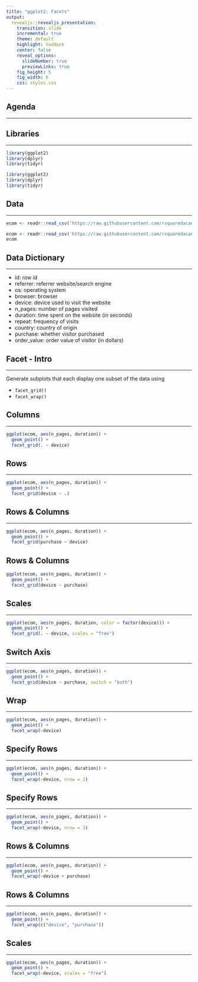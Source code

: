 ```yaml
---
title: "ggplot2: Facets"
output: 
  revealjs::revealjs_presentation:
    transition: slide
    incremental: true
    theme: default
    highlight: haddock
    center: false
    reveal_options:
      slideNumber: true
      previewLinks: true
    fig_height: 5
    fig_width: 6
    css: styles.css
---
```


## Agenda

<hr>


## Libraries

<hr>

```r
library(ggplot2)
library(dplyr)
library(tidyr)
```

```r
library(ggplot2)
library(dplyr)
library(tidyr)
```

## Data

<hr>

```r
ecom <- readr::read_csv('https://raw.githubusercontent.com/rsquaredacademy/datasets/master/web.csv')
```

```r
ecom <- readr::read_csv('https://raw.githubusercontent.com/rsquaredacademy/datasets/master/web.csv')
ecom
```

## Data Dictionary

<hr>

- id: row id
- referrer: referrer website/search engine
- os: operating system
- browser: browser
- device: device used to visit the website
- n_pages: number of pages visited
- duration: time spent on the website (in seconds)
- repeat: frequency of visits
- country: country of origin
- purchase: whether visitor purchased
- order_value: order value of visitor (in dollars)

## Facet - Intro

<hr>

Generate subplots that each display one subset of the data using

- `facet_grid()`
- `facet_wrap()`

## Columns

<hr>

```r
ggplot(ecom, aes(n_pages, duration)) + 
  geom_point() +
  facet_grid(. ~ device)
```

## Rows

<hr>

```r
ggplot(ecom, aes(n_pages, duration)) + 
  geom_point() +
  facet_grid(device ~ .)
```

## Rows & Columns

<hr>

```r
ggplot(ecom, aes(n_pages, duration)) + 
  geom_point() +
  facet_grid(purchase ~ device)
```

## Rows & Columns

```r
ggplot(ecom, aes(n_pages, duration)) + 
  geom_point() +
  facet_grid(device ~ purchase)
```

## Scales

<hr>  

```r
ggplot(ecom, aes(n_pages, duration, color = factor(device))) +
  geom_point() + 
  facet_grid(. ~ device, scales = "free")
```

## Switch Axis

<hr>

```r
ggplot(ecom, aes(n_pages, duration)) + 
  geom_point() + 
  facet_grid(device ~ purchase, switch = "both") 
```

## Wrap

<hr>

```r
ggplot(ecom, aes(n_pages, duration)) +
  geom_point() +
  facet_wrap(~device)
```

## Specify Rows

<hr>

```r
ggplot(ecom, aes(n_pages, duration)) +
  geom_point() +
  facet_wrap(~device, nrow = 2)
```

## Specify Rows

<hr>

```r
ggplot(ecom, aes(n_pages, duration)) +
  geom_point() +
  facet_wrap(~device, nrow = 3)
```

## Rows & Columns

<hr>

```r
ggplot(ecom, aes(n_pages, duration)) +
  geom_point() +
  facet_wrap(~device + purchase)
```

## Rows & Columns

<hr>

```r
ggplot(ecom, aes(n_pages, duration)) +
  geom_point() +
  facet_wrap(c("device", "purchase"))
```

## Scales

<hr>

```r
ggplot(ecom, aes(n_pages, duration)) +
  geom_point() +
  facet_wrap(~device, scales = "free")
```

## {data-background="thankyou.png"}

<!-- To do: -->
<!--   - add intro slide -->
<!--   - add agenda -->
<!--   - separate section for grid and wrap -->
